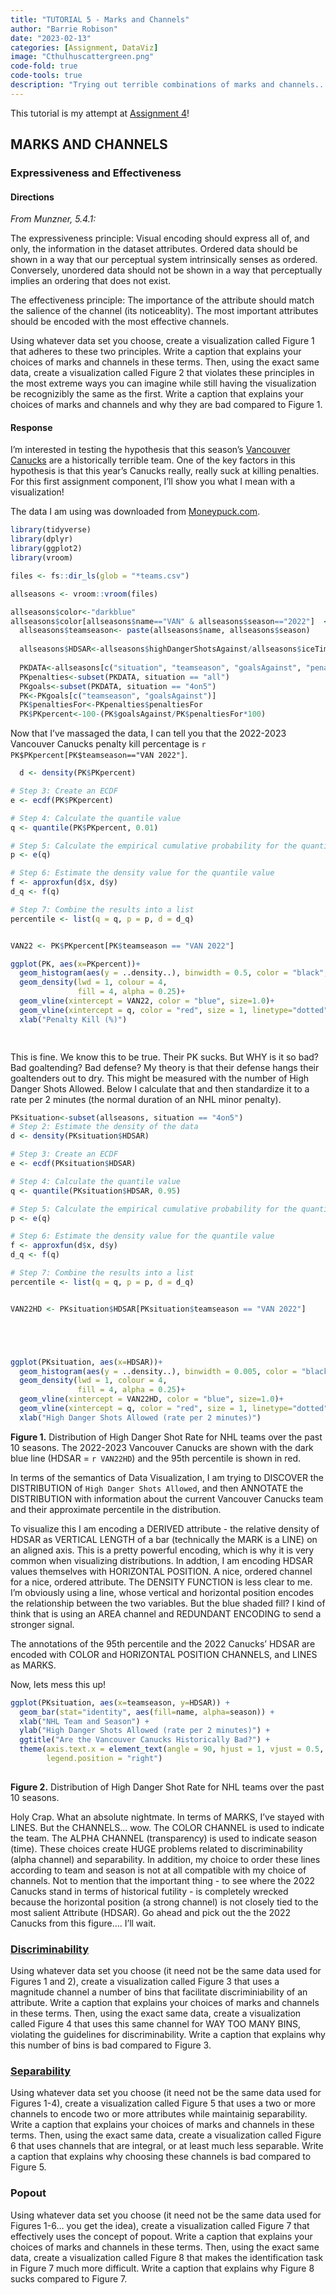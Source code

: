```yaml
---
title: "TUTORIAL 5 - Marks and Channels"
author: "Barrie Robison"
date: "2023-02-13"
categories: [Assignment, DataViz]
image: "Cthulhuscattergreen.png"
code-fold: true
code-tools: true
description: "Trying out terrible combinations of marks and channels... for learning!"
---
```


This tutorial is my attempt at [Assignment 4](../A4-MarksChannels/index.qmd)!

## MARKS AND CHANNELS

### Expressiveness and Effectiveness

#### Directions

*From Munzner, 5.4.1:*

[The expressiveness principle:]{.red} Visual encoding should express all of, and only, the information in the dataset attributes. Ordered data should be shown in a way that our perceptual system intrinsically senses as ordered. Conversely, unordered data should not be shown in a way that perceptually implies an ordering that does not exist.

[The effectiveness principle:]{.red} The importance of the attribute should match the salience of the channel (its noticeablity). The most important attributes should be encoded with the most effective channels.

Using whatever data set you choose, create a visualization called Figure 1 that adheres to these two principles. Write a caption that explains your choices of marks and channels in these terms. Then, using the exact same data, create a visualization called Figure 2 that violates these principles in the most extreme ways you can imagine while still having the visualization be recognizibly the same as the first. Write a caption that explains your choices of marks and channels and why they are bad compared to Figure 1.

#### Response

I'm interested in testing the hypothesis that this season's [Vancouver Canucks](https://www.nhl.com/canucks) are a historically terrible team.  One of the key factors in this hypothesis is that this year's Canucks really, really suck at killing penalties. For this first assignment component, I'll show you what I mean with a visualization!

The data I am using was downloaded from [Moneypuck.com](https://moneypuck.com/data.htm). 

```r
library(tidyverse)
library(dplyr)
library(ggplot2)
library(vroom)

files <- fs::dir_ls(glob = "*teams.csv")

allseasons <- vroom::vroom(files)

allseasons$color<-"darkblue"
allseasons$color[allseasons$name=="VAN" & allseasons$season=="2022"]  <- "red"
  allseasons$teamseason<- paste(allseasons$name, allseasons$season)
  
  allseasons$HDSAR<-allseasons$highDangerShotsAgainst/allseasons$iceTime*120
  
  PKDATA<-allseasons[c("situation", "teamseason", "goalsAgainst", "penaltiesFor")]
  PKpenalties<-subset(PKDATA, situation == "all")
  PKgoals<-subset(PKDATA, situation == "4on5")
  PK<-PKgoals[c("teamseason", "goalsAgainst")]
  PK$penaltiesFor<-PKpenalties$penaltiesFor
  PK$PKpercent<-100-(PK$goalsAgainst/PK$penaltiesFor*100)

```

Now that I've massaged the data, I can tell you that the 2022-2023 Vancouver Canucks penalty kill percentage is `r PK$PKpercent[PK$teamseason=="VAN 2022"]`.
  
  
```r
  d <- density(PK$PKpercent)

# Step 3: Create an ECDF
e <- ecdf(PK$PKpercent)

# Step 4: Calculate the quantile value
q <- quantile(PK$PKpercent, 0.01)

# Step 5: Calculate the empirical cumulative probability for the quantile value
p <- e(q)

# Step 6: Estimate the density value for the quantile value
f <- approxfun(d$x, d$y)
d_q <- f(q)

# Step 7: Combine the results into a list
percentile <- list(q = q, p = p, d = d_q)


VAN22 <- PK$PKpercent[PK$teamseason == "VAN 2022"]

ggplot(PK, aes(x=PKpercent))+
  geom_histogram(aes(y = ..density..), binwidth = 0.5, color = "black", fill="white")+
  geom_density(lwd = 1, colour = 4,
               fill = 4, alpha = 0.25)+
  geom_vline(xintercept = VAN22, color = "blue", size=1.0)+
  geom_vline(xintercept = q, color = "red", size = 1, linetype="dotted")+
  xlab("Penalty Kill (%)")

  
```

This is fine.  We know this to be true.  Their PK sucks.  But WHY is it so bad?  Bad goaltending?  Bad defense?  My theory is that their defense hangs their goaltenders out to dry.  This might be measured with the number of High Danger Shots Allowed.  Below I calculate that and then standardize it to a rate per 2 minutes (the normal duration of an NHL minor penalty).
  
```r
PKsituation<-subset(allseasons, situation == "4on5")
# Step 2: Estimate the density of the data
d <- density(PKsituation$HDSAR)

# Step 3: Create an ECDF
e <- ecdf(PKsituation$HDSAR)

# Step 4: Calculate the quantile value
q <- quantile(PKsituation$HDSAR, 0.95)

# Step 5: Calculate the empirical cumulative probability for the quantile value
p <- e(q)

# Step 6: Estimate the density value for the quantile value
f <- approxfun(d$x, d$y)
d_q <- f(q)

# Step 7: Combine the results into a list
percentile <- list(q = q, p = p, d = d_q)


VAN22HD <- PKsituation$HDSAR[PKsituation$teamseason == "VAN 2022"]





ggplot(PKsituation, aes(x=HDSAR))+
  geom_histogram(aes(y = ..density..), binwidth = 0.005, color = "black", fill="white")+
  geom_density(lwd = 1, colour = 4,
               fill = 4, alpha = 0.25)+
  geom_vline(xintercept = VAN22HD, color = "blue", size=1.0)+
  geom_vline(xintercept = q, color = "red", size = 1, linetype="dotted")+
  xlab("High Danger Shots Allowed (rate per 2 minutes)")


```

**Figure 1.**  Distribution of High Danger Shot Rate for NHL teams over the past 10 seasons.  The 2022-2023 Vancouver Canucks are shown with the dark blue line (HDSAR = `r VAN22HD`) and the 95th percentile is shown in [red]{.red}.  

In terms of the semantics of Data Visualization, I am trying to DISCOVER the DISTRIBUTION of `High Danger Shots Allowed`, and then ANNOTATE the DISTRIBUTION with information about the current Vancouver Canucks team and their approximate percentile in the distribution.

To visualize this I am encoding a DERIVED attribute - the relative density of HDSAR as VERTICAL LENGTH of a bar (technically the MARK is a LINE) on an aligned axis.  This is a pretty powerful encoding, which is why it is very common when visualizing distributions.  In addtion, I am encoding HDSAR values themselves with HORIZONTAL POSITION.  A nice, ordered channel for a nice, ordered attribute.  The DENSITY FUNCTION is less clear to me.  I'm obviously using a line, whose vertical and horizontal position encodes the relationship between the two variables.  But the blue shaded fill?  I kind of think that is using an AREA channel and REDUNDANT ENCODING to send a stronger signal.  

The annotations of the 95th percentile and the 2022 Canucks' HDSAR are encoded with COLOR and HORIZONTAL POSITION CHANNELS, and LINES as MARKS.

Now, lets mess this up!

```r

ggplot(PKsituation, aes(x=teamseason, y=HDSAR)) +
  geom_bar(stat="identity", aes(fill=name, alpha=season)) +
  xlab("NHL Team and Season") +
  ylab("High Danger Shots Allowed (rate per 2 minutes)") +
  ggtitle("Are the Vancouver Canucks Historically Bad?") +
  theme(axis.text.x = element_text(angle = 90, hjust = 1, vjust = 0.5, size = 0.1),
        legend.position = "right")
  

```

**Figure 2.**  Distribution of High Danger Shot Rate for NHL teams over the past 10 seasons.    

Holy Crap.  What an absolute nightmate.  In terms of MARKS, I've stayed with LINES.  But the CHANNELS... wow.  The COLOR CHANNEL is used to indicate the team.  The ALPHA CHANNEL (transparency) is used to indicate season (time).  These choices create HUGE problems related to discriminability (alpha channel) and separability.  In addition, my choice to order these lines according to team and season is not at all compatible with my choice of channels.  Not to mention that the important thing - to see where the 2022 Canucks stand in terms of historical futility - is completely wrecked because the horizontal position (a strong channel) is not closely tied to the most salient Attribute (HDSAR).  Go ahead and pick out the the 2022 Canucks from this figure.... I'll wait.

### [Discriminability](../L4-Marks-Channels/index.qmd#DISCRIMINABILITY)

Using whatever data set you choose (it need not be the same data used for Figures 1 and 2), create a visualization called Figure 3 that uses a magnitude channel a number of bins that facilitate discriminiability of an attribute. Write a caption that explains your choices of marks and channels in these terms. Then, using the exact same data, create a visualization called Figure 4 that uses this same channel for WAY TOO MANY BINS, violating the guidelines for discriminability. Write a caption that explains why this number of bins is bad compared to Figure 3.

### [Separability](../L4-Marks-Channels/index.qmd#SEPARABILITY%20VS%20INTEGRALITY)

Using whatever data set you choose (it need not be the same data used for Figures 1-4), create a visualization called Figure 5 that uses a two or more channels to encode two or more attributes while maintainig separability. Write a caption that explains your choices of marks and channels in these terms. Then, using the exact same data, create a visualization called Figure 6 that uses channels that are integral, or at least much less separable. Write a caption that explains why choosing these channels is bad compared to Figure 5.

### Popout

Using whatever data set you choose (it need not be the same data used for Figures 1-6... you get the idea), create a visualization called Figure 7 that effectively uses the concept of popout. Write a caption that explains your choices of marks and channels in these terms. Then, using the exact same data, create a visualization called Figure 8 that makes the identification task in Figure 7 much more difficult. Write a caption that explains why Figure 8 sucks compared to Figure 7.
